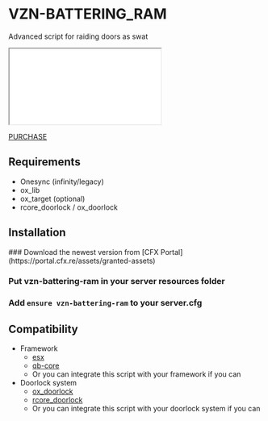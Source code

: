 
# VZN-BATTERING_RAM

Advanced script for raiding doors as swat

<iframe
    className="aspect-video w-full"
    src={"https://www.youtube.com/embed/b7aqOkrvZFY"}
    title="VZN Battering ram preview"
    allow="accelerometer; autoplay; clipboard-write; encrypted-media; gyroscope; picture-in-picture"
></iframe>

[PURCHASE](https://vzn-scripts.tebex.io/package/6846560)

## Requirements

-   Onesync (infinity/legacy)
-   ox_lib
-   ox_target (optional)
-   rcore_doorlock / ox_doorlock

## Installation

<Steps>
### Download the newest version from [CFX Portal](https://portal.cfx.re/assets/granted-assets)

### Put vzn-battering-ram in your server resources folder

### Add `ensure vzn-battering-ram` to your server.cfg

</Steps>

## Compatibility

-   Framework
    -   [esx](https://github.com/esx-framework/esx_core)
    -   [qb-core](https://github.com/qbcore-framework/qb-core)
    -   Or you can integrate this script with your framework if you can
-   Doorlock system
    -   [ox_doorlock](https://github.com/CommunityOx/ox_doorlock)
    -   [rcore_doorlock](https://store.rcore.cz/package/6525656)
    -   Or you can integrate this script with your doorlock system if you can
